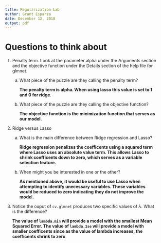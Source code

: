 ```yaml
---
title: Regularization Lab
author: Grant Esparza
date: December 12, 2018
output: pdf
---
```


# Questions to think about

1. Penalty term. Look at the parameter alpha under the Arguments section and
   the objective function under the Details section of the help file for
   glmnet.

   a. What piece of the puzzle are they calling the penalty term?

      **The penalty term is alpha. When using lasso this value is set to 1
      and 0 for ridge.**

   b. What piece of the puzzle are they calling the objective function?

      **The objective function is the minimization function that serves as our
      model.**

2. Ridge versus Lasso

    a. What is the main difference between Ridge regression and Lasso?

       **Ridge regression penalizes the coefficents using a squared term where
       Lasso uses an absolute value term. This allows Lasso to shrink coefficents
       down to zero, which serves as a variable selection feature.**

    b. When might you be interested in one or the other?

       **As mentioned above, it would be useful to use Lasso when attempting
       to identify unecessary variables. These variables would be reduced to zero
       indicating they do not improve the model.**

3. Notice the ouput of `cv.glmnet` produces two specific values of ${\lambda}$.
   What is the difference?

   **The value of `lambda.min` will provide a model with the smallest Mean
    Squared Error. The value of `lambda.1se` will provide a model with smaller
    coefficents since as the value of lambda increases, the coefficents shrink
    to zero**.
